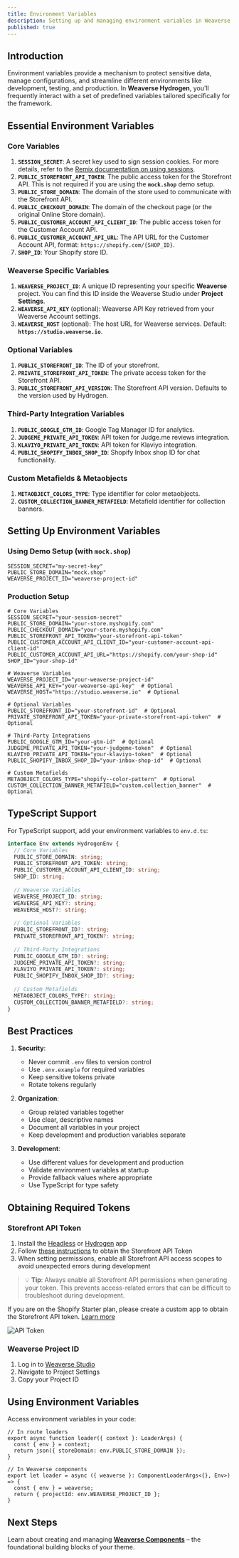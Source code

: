 ```yaml
---
title: Environment Variables
description: Setting up and managing environment variables in Weaverse Hydrogen theme.
published: true
---
```


## Introduction

Environment variables provide a mechanism to protect sensitive data, manage configurations, and streamline different environments like development, testing, and production. In **Weaverse Hydrogen**, you'll frequently interact with a set of predefined variables tailored specifically for the framework.

## Essential Environment Variables

### Core Variables
1. **`SESSION_SECRET`**: A secret key used to sign session cookies. For more details, refer to the [Remix documentation on using sessions](https://remix.run/docs/en/v1/api/remix#use-session).
2. **`PUBLIC_STOREFRONT_API_TOKEN`**: The public access token for the Storefront API. This is not required if you are using the **`mock.shop`** demo setup.
3. **`PUBLIC_STORE_DOMAIN`**: The domain of the store used to communicate with the Storefront API.
4. **`PUBLIC_CHECKOUT_DOMAIN`**: The domain of the checkout page (or the original Online Store domain).
5. **`PUBLIC_CUSTOMER_ACCOUNT_API_CLIENT_ID`**: The public access token for the Customer Account API.
6. **`PUBLIC_CUSTOMER_ACCOUNT_API_URL`**: The API URL for the Customer Account API, format: `https://shopify.com/{SHOP_ID}`.
7. **`SHOP_ID`**: Your Shopify store ID.

### Weaverse Specific Variables
1. **`WEAVERSE_PROJECT_ID`**: A unique ID representing your specific **Weaverse** project. You can find this ID inside the Weaverse Studio under **Project Settings**.
2. **`WEAVERSE_API_KEY`** (optional): Weaverse API Key retrieved from your Weaverse Account settings.
3. **`WEAVERSE_HOST`** (optional): The host URL for Weaverse services. Default: **`https://studio.weaverse.io`**.

### Optional Variables
1. **`PUBLIC_STOREFRONT_ID`**: The ID of your storefront.
2. **`PRIVATE_STOREFRONT_API_TOKEN`**: The private access token for the Storefront API.
3. **`PUBLIC_STOREFRONT_API_VERSION`**: The Storefront API version. Defaults to the version used by Hydrogen.

### Third-Party Integration Variables
1. **`PUBLIC_GOOGLE_GTM_ID`**: Google Tag Manager ID for analytics.
2. **`JUDGEME_PRIVATE_API_TOKEN`**: API token for Judge.me reviews integration.
3. **`KLAVIYO_PRIVATE_API_TOKEN`**: API token for Klaviyo integration.
4. **`PUBLIC_SHOPIFY_INBOX_SHOP_ID`**: Shopify Inbox shop ID for chat functionality.

### Custom Metafields & Metaobjects
1. **`METAOBJECT_COLORS_TYPE`**: Type identifier for color metaobjects.
2. **`CUSTOM_COLLECTION_BANNER_METAFIELD`**: Metafield identifier for collection banners.

## Setting Up Environment Variables

### Using Demo Setup (with `mock.shop`)

```plaintext
SESSION_SECRET="my-secret-key"
PUBLIC_STORE_DOMAIN="mock.shop"
WEAVERSE_PROJECT_ID="weaverse-project-id"
```

### Production Setup

```plaintext
# Core Variables
SESSION_SECRET="your-session-secret"
PUBLIC_STORE_DOMAIN="your-store.myshopify.com"
PUBLIC_CHECKOUT_DOMAIN="your-store.myshopify.com"
PUBLIC_STOREFRONT_API_TOKEN="your-storefront-api-token"
PUBLIC_CUSTOMER_ACCOUNT_API_CLIENT_ID="your-customer-account-api-client-id"
PUBLIC_CUSTOMER_ACCOUNT_API_URL="https://shopify.com/your-shop-id"
SHOP_ID="your-shop-id"

# Weaverse Variables
WEAVERSE_PROJECT_ID="your-weaverse-project-id"
WEAVERSE_API_KEY="your-weaverse-api-key"  # Optional
WEAVERSE_HOST="https://studio.weaverse.io"  # Optional

# Optional Variables
PUBLIC_STOREFRONT_ID="your-storefront-id"  # Optional
PRIVATE_STOREFRONT_API_TOKEN="your-private-storefront-api-token"  # Optional

# Third-Party Integrations
PUBLIC_GOOGLE_GTM_ID="your-gtm-id"  # Optional
JUDGEME_PRIVATE_API_TOKEN="your-judgeme-token"  # Optional
KLAVIYO_PRIVATE_API_TOKEN="your-klaviyo-token"  # Optional
PUBLIC_SHOPIFY_INBOX_SHOP_ID="your-inbox-shop-id"  # Optional

# Custom Metafields
METAOBJECT_COLORS_TYPE="shopify--color-pattern"  # Optional
CUSTOM_COLLECTION_BANNER_METAFIELD="custom.collection_banner"  # Optional
```

## TypeScript Support

For TypeScript support, add your environment variables to `env.d.ts`:

```typescript
interface Env extends HydrogenEnv {
  // Core Variables
  PUBLIC_STORE_DOMAIN: string;
  PUBLIC_STOREFRONT_API_TOKEN: string;
  PUBLIC_CUSTOMER_ACCOUNT_API_CLIENT_ID: string;
  SHOP_ID: string;
  
  // Weaverse Variables
  WEAVERSE_PROJECT_ID: string;
  WEAVERSE_API_KEY?: string;
  WEAVERSE_HOST?: string;
  
  // Optional Variables
  PUBLIC_STOREFRONT_ID?: string;
  PRIVATE_STOREFRONT_API_TOKEN?: string;
  
  // Third-Party Integrations
  PUBLIC_GOOGLE_GTM_ID?: string;
  JUDGEME_PRIVATE_API_TOKEN?: string;
  KLAVIYO_PRIVATE_API_TOKEN?: string;
  PUBLIC_SHOPIFY_INBOX_SHOP_ID?: string;
  
  // Custom Metafields
  METAOBJECT_COLORS_TYPE?: string;
  CUSTOM_COLLECTION_BANNER_METAFIELD?: string;
}
```

## Best Practices

1. **Security**:
   - Never commit `.env` files to version control
   - Use `.env.example` for required variables
   - Keep sensitive tokens private
   - Rotate tokens regularly

2. **Organization**:
   - Group related variables together
   - Use clear, descriptive names
   - Document all variables in your project
   - Keep development and production variables separate

3. **Development**:
   - Use different values for development and production
   - Validate environment variables at startup
   - Provide fallback values where appropriate
   - Use TypeScript for type safety

## Obtaining Required Tokens

### Storefront API Token
1. Install the [Headless](https://apps.shopify.com/headless) or [Hydrogen](https://apps.shopify.com/hydrogen) app
2. Follow [these instructions](https://shopify.dev/docs/custom-storefronts/building-with-the-storefront-api/manage-headless-channels) to obtain the Storefront API Token
3. When setting permissions, enable all Storefront API access scopes to avoid unexpected errors during development

> 💡 **Tip**: Always enable all Storefront API permissions when generating your token. This prevents access-related errors that can be difficult to troubleshoot during development.

<doc-warning>If you are on the Shopify Starter plan, please create a custom app to obtain the Storefront API token. [Learn more](https://help.shopify.com/en/manual/apps/app-types/custom-apps)</doc-warning>

![API Token](https://cdn.shopify.com/s/files/1/0838/0052/3057/files/API-Token.webp?v=1743408636)

### Weaverse Project ID
1. Log in to [Weaverse Studio](https://studio.weaverse.io)
2. Navigate to Project Settings
3. Copy your Project ID

## Using Environment Variables

Access environment variables in your code:

```tsx
// In route loaders
export async function loader({ context }: LoaderArgs) {
  const { env } = context;
  return json({ storeDomain: env.PUBLIC_STORE_DOMAIN });
}

// In Weaverse components
export let loader = async ({ weaverse }: ComponentLoaderArgs<{}, Env>) => {
  const { env } = weaverse;
  return { projectId: env.WEAVERSE_PROJECT_ID };
}
```

## Next Steps

Learn about creating and managing **[Weaverse Components](development-guide/weaverse-component)** – the foundational building blocks of your theme.
